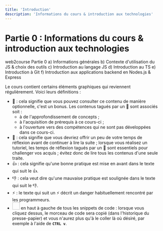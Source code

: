 ```yaml
---
title: 'Introduction'
description: 'Informations du cours & introduction aux technologies'
---
```


# Partie 0 : Informations du cours & introduction aux technologies

<InternalPageMenu sticky>
  <PathViewer>
    <PathViewerItem to="/"> web2course </PathViewerItem>
    <PathViewerItem selected> Partie 0</PathViewerItem>
  </PathViewer>
  <InternalPageMenuItem to="info"> a) Informations générales </InternalPageMenuItem>
  <InternalPageMenuItem to="js-context"> b) Contexte d'utilisation du JS & choix des outils </InternalPageMenuItem>
  <InternalPageMenuItem to="js-language"> c) Introduction au langage JS </InternalPageMenuItem>
  <InternalPageMenuItem to="ts-language"> d) Introduction au TS </InternalPageMenuItem>
  <InternalPageMenuItem to="git"> e) Introduction à Git </InternalPageMenuItem>
  <InternalPageMenuItem to="nodejs-app"> f) Introduction aux applications backend en Nodes.js & Express </InternalPageMenuItem>
</InternalPageMenu>

Le cours contient certains éléments graphiques qui reviennent régulièrement. Voici leurs définitions :
- 🍬 : cela signifie que vous pouvez consulter ce contenu de manière optionnelle, c'est un bonus. Les contenus tagués par un 🍬 sont associés soit :
    - à de l'approfondissement de concepts ;
    - à l'acquisition de prérequis à ce cours-ci ;
    - à l'ouverture vers des compétences qui ne sont pas développées dans ce cours-ci.
- 💭 : cela signifie que vous devriez offrir un peu de votre temps de réflexion avant de continuer à lire la suite ; lorsque vous réalisez un tutoriel, les temps de réflexion tagués par un 💭 sont essentiels pour challenger vos acquis ; évitez donc de lire tous les contenus d'une seule traite.
- 👍 : cela signifie qu'une bonne pratique est mise en avant dans le texte qui suit le 👍.
- 👎 : cela veut dire qu'une mauvaise pratique est soulignée dans le texte qui suit le 👎.
- ⚡ : le texte qui suit un ⚡ décrit un danger habituellement rencontré par les programmeurs.
- <Image name="copy.PNG" width="24px" height="24px" display="inline-block" /> en haut à gauche de tous les snippets de code : lorsque vous cliquez dessus, le morceau de code sera copié (dans l'historique du presse-papier) et vous n'aurez plus qu'à le coller là où désiré, par exemple à l'aide de **`CTRL v`**.